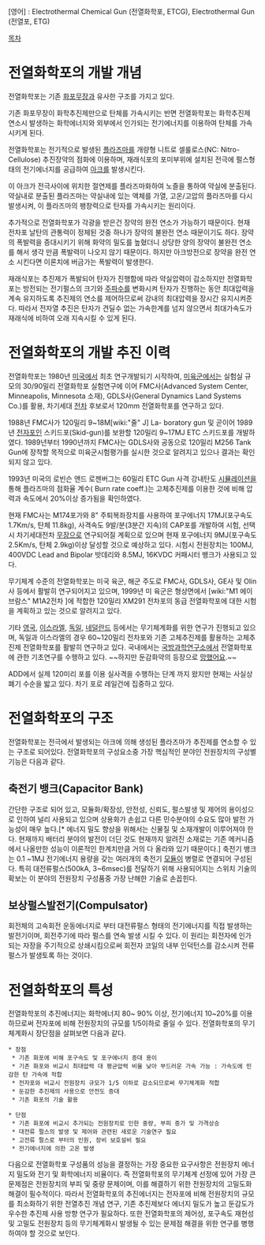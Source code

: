 [영어] : Electrothermal Chemical Gun (전열화학포, ETCG), Electrothermal Gun (전열포, ETG)

[[목차]]

= 전열화학포의 개발 개념 =
전열화학포는 기존 [[화포]]무장과 유사한 구조를 가지고 있다. 

기존 화포무장이 화학추진제만으로 탄체를 가속시키는 반면 전열화학포는 화학추진제 연소시 발생하는 화학에너지와 외부에서 인가되는 전기에너지를 이용하여 탄체를 가속시키게 된다. 

전열화학포는 전기적으로 발생된 [[플라즈마]]를 개량형 니트로 셀룰로스(NC: Nitro- Cellulose) 추진장약의 점화에 이용하며, 재래식포의 포미부위에 설치된 전극에 펄스형태의 전기에너지를 공급하여 [[아크]]를 발생시킨다. 

이 아크가 전극사이에 위치한 절연제를 플라즈마화하여 노즐을 통하여 약실에 분출된다. 약실내로 분출된 플라즈마는 약실내에 있는 액체를 가열, 고온/고압의 플라즈마를 다시 발생시켜, 이 플라즈마의 팽창력으로 탄자를 가속시키는 원리이다.

추가적으로 전열화학포가 각광을 받은건 장약의 완전 연소가 가능하기 때문이다. 현재 전차포 날탄의 관통력이 정체된 것중 하나가 장약의 불완전 연소 때문이기도 하다. 장약의 폭발력을 증대시키기 위해 화약의 밀도를 높혔더니 상당한 양의 장약이 불완전  연소를 해서 생각 만큼 폭발력이 나오지 않기 때문이다. 하지만 아크방전으로 장약을 완전 연소 시킨다면 이론치에 버금가는 폭발력이 발생한다. 

재래식포는 추진제가 폭발되어 탄자가 진행함에 따라 약실압력이 감소하지만 전열화학포는 방전되는 전기펄스의 크기와 [[주파수]]를 변화시켜 탄자가 진행하는 동안 최대압력을 계속 유지하도록 추진제의 연소를 제어하므로써 강내의 최대압력을 장시간 유지시켜준다. 따라서 전자열 추진은 탄자가 견딜수 없는 가속한계를 넘지 않으면서 최대가속도가 재래식에 비하여 오래 지속시킬 수 있게 된다. 

= 전열화학포의 개발 추진 이력 =
전열화학포는 1980년 [[미국]]에서 최초 연구개발되기 시작하여, [[미육군]]에서는 실험실 규모의 30/90밀리 전열화학포 실험연구에 이어 FMC사(Advanced System Center, Minneapolis, Minnesota 소재), GDLS사(General Dynamics Land Systems Co.)를 활용, 차기세대 [[전차]] 후보로서 120mm 전열화학포를 연구하고 있다.

1988년 FMC사가 120밀리 9~18M[wiki:"줄" J] La- boratory gun 및 곧이어 1989년 [[레일건|전자포]]인 스키드포(Skid-gun)를 보완할 120밀리 9~17MJ ETC 스키드포를 개발하였다. 1989년부터 1990년까지 FMC사는 GDLS사와 공동으로 120밀리 M256 Tank Gun에 장착할 목적으로 미육군시험평가를 실시한 것으로 알려지고 있으나 결과는 확인되지 않고 있다. 

1993년 미국의 로빈슨 앤드 로젠버그는 60밀리 ETC Gun 사격 강내탄도 [[시뮬레이션]]을 통해 플라즈마의 점화율 계수( Burn rate coeff.)는 고체추진제를 이용한 것에 비해 압력과 속도에서 20%이상 증가됨을 확인하였다. 

현재 FMC사는 M174포가와 8" 주퇴복좌장치를 사용하여 포구에너지 17MJ(포구속도 1.7Km/s, 탄체 11.8kg), 사격속도 9발/분(3분간 지속)의 CAP포를 개발하여 시험, 선택시 차기세대전차 [[무장]]으로 연구되어질 계획으로 있으며 현재 포구에너지 9MJ(포구속도 2.5Km/s, 탄체 2.9kg)이상 달성할 것으로 예상하고 있다. 시험시 전원장치는 100MJ, 400VDC Lead and Bipolar 밧데리와 8.5MJ, 16KVDC 커패시터 뱅크가 사용되고 있다. 

무기체계 수준의 전열화학포는 미국 육군, 해군 주도로 FMC사, GDLS사, GE사 및 Olin사 등에서 활발히 연구되어지고 있으며, 1999년 미 육군은 형상면에서 [wiki:"M1 에이브람스" M1A2전차 ]에 적합한 120밀리 XM291 전차포의 동급 전열화학포에 대한 시험을 계획하고 있는 것으로 알려지고 있다. 

기타 [[영국]], [[이스라엘]], [[독일]], [[네덜란드]] 등에서는 무기체계화를 위한 연구가 진행되고 있으며, 독일과 이스라엘의 경우 60~120밀리 전차포와 기존 고체추진제를 활용하는 고체추진제 전열화학포를 활발히 연구하고 있다. 국내에서는 [[국방과학연구소]]에서 전열화학포에 관한 기초연구를 수행하고 있다. ~~하지만 둔감화약의 등장으로 [[망했어요]].~~

ADD에서 실제 120미리 포를 이용 실사격을 수행하는 단계 까지 왔지만 현재는 사실상 폐기 수순을 밟고 있다. 차기 포로 레일건에 집중하고 있다.

= 전열화학포의 구조 =
전열화학포는 전극에서 발생되는 아크에 의해 생성된 플라즈마가 추진제를 연소할 수 있는 구조로 되어있다. 전열화학포의 구성요소중 가장 핵심적인 분야인 전원장치의 구성별 기능은 다음과 같다. 

== 축전기 뱅크(Capacitor Bank) ==
간단한 구조로 되어 있고, 모듈화/확장성, 안전성, 신뢰도, 펄스발생 및 제어의 용이성으로 인하여 널리 사용되고 있으며 상용화가 손쉽고 다른 민수분야의 수요도 많아 발전 가능성이 매우 높다.[* 에너지 밀도 향상을 위해서는 신물질 및 소재개발이 이루어져야 한다. 현재까지 배터리 분야의 발전이 더딘 것도 현재까지 알려진 소재로는 기존 메커니즘에서 나올만한 성능이 이론적인 한계치만큼 거의 다 올라와 있기 때문이다.] 축전기 뱅크는 0.1 ~1MJ 전기에너지 용량을 갖는 여러개의 축전기 [[모듈]]이 병렬로 연결되어 구성된다. 특히 대전류펄스(500kA, 3~6msec)를 전달하기 위해 사용되어지는 스위치 기술의 확보는 이 분야의 전원장치 구성품중 가장 난해한 기술로 손꼽힌다. 

== 보상펄스발전기(Compulsator) ==
회전체의 고속회전 운동에너지로 부터 대전류펄스 형태의 전기에너지를 직접 발생하는 발전기이며, 회전주기에 따라 펄스를 연속 발생 시킬 수 있다. 이 원리는 회전자에 인가되는 자장을 주기적으로 상쇄시킴으로써 회전자 코일의 내부 인덕턴스를 감소시켜 전류 펄스가 발생토록 하는 것이다. 


= 전열화학포의 특성 =
전열화학포의 추진에너지는 화학에너지 80~ 90% 이상, 전기에너지 10~20%를 이용하므로써 전자포에 비해 전원장치의 규모를 1/5이하로 줄일 수 있다. 전열화학포의 무기체계화시 장단점을 살펴보면 다음과 같다. 

 * 장점
  * 기존 화포에 비해 포구속도 및 포구에너지 증대 용이 
  * 기존 화포와 비교시 최대압력 대 평균압력 비율 낮아 부드러운 가속 가능 : 가속도에 민감한 탄 가속에 적합 
  * 전자포와 비교시 전원장치 규모가 1/5 이하로 감소되므로써 무기체계화 적합 
  * 둔감한 추진제의 사용으로 안전도 증대 
  * 기존 화포의 기술 활용 

 * 단점
  * 기존 화포에 비교시 추가되는 전원장치로 인한 중량, 부피 증가 및 가격상승 
  * 대전류 펄스의 발생 및 제어와 관련된 새로운 기술연구 필요 
  * 고전류 펄스로 부터의 인원, 장비 보호설비 필요 
  * 전기에너지에 의한 고온 발생 

다음으로 전열화학포 구성품의 성능을 결정하는 가장 중요한 요구사항은 전원장치 에너지 밀도와 전기 및 화학에너지 비율이다. 즉 전열화학포의 무기체계 선정에 있어 가장 큰 문제점은 전원장치의 부피 및 중량 문제이며, 이를 해결하기 위한 전원장치의 고밀도화 해결이 필수적이다. 따라서 전열화학포의 추진에너지는 전자포에 비해 전원장치의 규모를 최소화하기 위한 전열추진 개념 연구, 기존 추진제보다 에너지 밀도가 높고 둔감도가 우수한 추진제 사용 방향 연구가 필요하다. 또한 전열화학포의 제어성, 포구속도 재현성 및 고밀도 전원장치 등의 무기체계화시 발생될 수 있는 문제점 해결을 위한 연구를 병행하여야 할 것으로 보인다.
